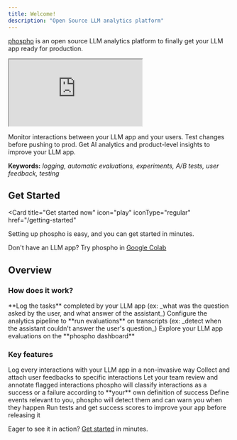 ```yaml
---
title: Welcome!
description: "Open Source LLM analytics platform"
---
```


[phospho](https://phospho.ai/) is an open source LLM analytics platform to finally get your LLM app ready for production.

<iframe
  className="w-full aspect-video"
  src="https://www.loom.com/embed/830e489b54454a2aae64da5c7ceb2fd6?sid=4c8248d0-3f56-4906-85ad-1bfa08036608"
></iframe>

Monitor interactions between your LLM app and your users. Test changes before pushing to prod. Get AI analytics and product-level insights to improve your LLM app.

**Keywords:** _logging, automatic evaluations, experiments, A/B tests, user feedback, testing_

## Get Started

<Card
  title="Get started now"
  icon="play"
  iconType="regular"
  href="/getting-started"
>
  Setting up phospho is easy, and you can get started in minutes.
</Card>

Don't have an LLM app? Try phospho in [Google Colab](https://colab.research.google.com/drive/1Wv9KHffpfHlQCxK1VGvP_ofnMiOGK83Q)

## Overview

### How does it work?

<Steps>
  <Step title="Log">
    **Log the tasks** completed by your LLM app (ex: _what was the question
    asked by the user, and what answer of the assistant_)
  </Step>
  <Step title="Run evals">
    Configure the analytics pipeline to **run evaluations** on transcripts (ex:
    _detect when the assistant couldn't answer the user's question_)
  </Step>
  <Step title="Explore">
    Explore your LLM app evaluations on the **phospho dashboard**
  </Step>
</Steps>

### Key features

<CardGroup>
  <Card title="Logging" href="/getting-started">
    Log every interactions with your LLM app in a non-invasive way
  </Card>
  <Card title="User Feedback" href="/guides/user-feedback">
    Collect and attach user feedbacks to specific interactions
  </Card>
  <Card title="Review and Annotate" href="/guides/evaluation">
    Let your team review and annotate flagged interactions
  </Card>
  <Card title="Automatic Evaluation" href="/guides/evaluation">
    phospho will classify interactions as a success or a failure according to
    **your** own definition of success
  </Card>
  <Card title="Automatic event detection" href="/guides/events">
    Define events relevant to you, phospho will detect them and can warn you
    when they happen
  </Card>
  <Card title="Offline Testing" href="/guides/testing">
    Run tests and get success scores to improve your app before releasing it
  </Card>
</CardGroup>

Eager to see it in action? [Get started](/getting-started) in minutes.
